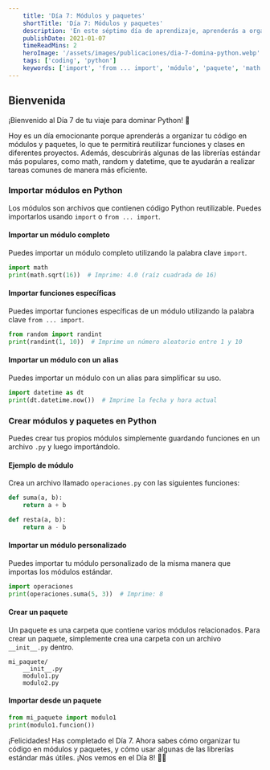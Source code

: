 ```yaml
---
    title: 'Día 7: Módulos y paquetes'
    shortTitle: 'Día 7: Módulos y paquetes'
    description: 'En este séptimo día de aprendizaje, aprenderás a organizar tu código en módulos y paquetes, y a utilizar algunas de las librerías estándar más populares de Python.'
    publishDate: 2021-01-07
    timeReadMins: 2
    heroImage: '/assets/images/publicaciones/dia-7-domina-python.webp'
    tags: ['coding', 'python']
    keywords: ['import', 'from ... import', 'módulo', 'paquete', 'math', 'random', 'datetime', 'init.py']
---
```


## Bienvenida

¡Bienvenido al Día 7 de tu viaje para dominar Python! 🎉

Hoy es un día emocionante porque aprenderás a organizar tu código en módulos y paquetes, lo que te permitirá reutilizar funciones y clases en diferentes proyectos. Además, descubrirás algunas de las librerías estándar más populares, como math, random y datetime, que te ayudarán a realizar tareas comunes de manera más eficiente.

### Importar módulos en Python
Los módulos son archivos que contienen código Python reutilizable. Puedes importarlos usando `import` o `from ... import`.

#### Importar un módulo completo
Puedes importar un módulo completo utilizando la palabra clave `import`.

```python
import math
print(math.sqrt(16))  # Imprime: 4.0 (raíz cuadrada de 16)
```

#### Importar funciones específicas
Puedes importar funciones específicas de un módulo utilizando la palabra clave `from ... import`.

```python
from random import randint
print(randint(1, 10))  # Imprime un número aleatorio entre 1 y 10
```

#### Importar un módulo con un alias
Puedes importar un módulo con un alias para simplificar su uso.

```python
import datetime as dt
print(dt.datetime.now())  # Imprime la fecha y hora actual
```

### Crear módulos y paquetes en Python
Puedes crear tus propios módulos simplemente guardando funciones en un archivo `.py` y luego importándolo.

#### Ejemplo de módulo
Crea un archivo llamado `operaciones.py` con las siguientes funciones:

```python
def suma(a, b):
    return a + b

def resta(a, b):
    return a - b
```

#### Importar un módulo personalizado
Puedes importar tu módulo personalizado de la misma manera que importas los módulos estándar.

```python
import operaciones
print(operaciones.suma(5, 3))  # Imprime: 8
```

#### Crear un paquete
Un paquete es una carpeta que contiene varios módulos relacionados. Para crear un paquete, simplemente crea una carpeta con un archivo `__init__.py` dentro.

```plaintext
mi_paquete/
    __init__.py
    modulo1.py
    modulo2.py
```

#### Importar desde un paquete

```python
from mi_paquete import modulo1
print(modulo1.funcion())
```

¡Felicidades! Has completado el Día 7. Ahora sabes cómo organizar tu código en módulos y paquetes, y cómo usar algunas de las librerías estándar más útiles. ¡Nos vemos en el Día 8! 🚀✨

